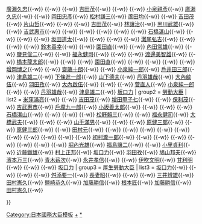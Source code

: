{{Navbox
| name  = 厚生勞動大臣 
| state = {{{state<includeonly>|collapsed</includeonly>}}}
| title = [[File:Flag of Japan.svg|25px]] [[厚生勞動大臣|日本歷任厚生勞動大臣]]（[[厚生省|厚生大臣]]、[[勞動省 (日本)|勞動大臣]]）
| group1 = [[厚生省|厚生大臣]]
| list1  = [[木戶幸一]]{{-w}} [[廣瀨久忠]]{{-w}} {{tsl|ja|小原直||小原直}}{{-w}} {{tsl|ja|秋田清||秋田清}}{{-w}} [[吉田茂 (內務省出身)|吉田茂]]{{-w}} {{tsl|ja|安井英二||安井英二}}{{-w}} {{tsl|ja|金光庸夫||金光庸夫}}{{-w}} [[小泉親彥]]{{-w}} [[廣瀨久忠]]{{-w}} {{tsl|ja|相川勝六||相川勝六}}{{-w}} [[岡田忠彥]]{{-w}} [[松村謙三]]{{-w}} [[蘆田均]]{{-w}} {{tsl|ja|河合良成||河合良成}}{{-w}} [[吉田茂]]{{-w}} [[片山哲]]{{-w}} {{tsl|ja|一松定吉||一松定吉}}{{-w}} {{tsl|ja|竹田儀一||竹田儀一}}{{-w}} [[吉田茂]]{{-w}} [[林讓治 (政治家)|林讓治]]{{-w}} [[黑川武雄]]{{-w}} {{tsl|ja|橋本龍伍||橋本龍伍}}{{-w}} [[吉武惠市]]{{-w}} {{tsl|ja|山縣勝見||山縣勝見}}{{-w}} {{tsl|ja|草葉隆圓||草葉隆圓}}{{-w}} {{tsl|ja|鶴見祐輔||鶴見祐輔}}{{-w}} {{tsl|ja|川崎秀二||川崎秀二}}{{-w}} {{tsl|ja|小林英三||小林英三}}{{-w}} [[石橋湛山]]{{-w}} {{tsl|ja|神田博||神田博}}{{-w}} {{tsl|ja|堀木鎌三||堀木鎌三}}{{-w}} {{tsl|ja|橋本龍伍||橋本龍伍}}{{-w}} [[坂田道太]]{{-w}} {{tsl|ja|渡邊良夫||渡邊良夫}}{{-w}} {{tsl|ja|中山マサ||中山マサ}}{{-w}} {{tsl|ja|古井喜實||古井喜實}}{{-w}} [[灘尾弘吉]]{{-w}} {{tsl|ja|西村英一||西村英一}}{{-w}} {{tsl|ja|小林武治||小林武治}}{{-w}} {{tsl|ja|神田博||神田博}}{{-w}} [[铃木善幸|鈴木善幸]]{{-w}} {{tsl|ja|坊秀男||坊秀男}}{{-w}} [[園田直]]{{-w}} {{tsl|ja|齋藤昇||齋藤昇}}{{-w}} [[內田常雄]]{{-w}} {{tsl|ja|齋藤昇||齋藤昇}}{{-w}} [[鹽見俊二]]{{-w}} {{tsl|ja|齋藤邦吉||齋藤邦吉}}{{-w}} [[福永健司]]{{-w}} {{tsl|ja|田中正巳||田中正巳}}{{-w}} {{tsl|ja|早川崇||早川崇}}{{-w}} [[渡邊美智雄]]{{-w}} {{tsl|ja|小澤辰男||小澤辰男}}{{-w}} [[橋本龍太郎]]{{-w}} {{tsl|ja|野呂恭一||野呂恭一}}{{-w}} {{tsl|ja|齋藤邦吉||齋藤邦吉}}{{-w}} [[園田直]]{{-w}} {{tsl|ja|村山達雄||村山達雄}}{{-w}} {{tsl|ja|森下元晴||森下元晴}}{{-w}} {{tsl|ja|林義郎||林義郎}}{{-w}} {{tsl|ja|渡部恒三||渡部恒三}}{{-w}} [[增岡博之]]{{-w}} {{tsl|ja|今井勇||今井勇}}{{-w}} [[齋藤十朗]]{{-w}} {{tsl|ja|藤本孝雄||藤本孝雄}}{{-w}} [[小泉纯一郎|小泉純一郎]]{{-w}} [[戶井田三郎]]{{-w}} [[津島雄二]]{{-w}} [[下條進一郎]]{{-w}} [[山下德夫]]{{-w}} [[丹羽雄哉]]{{-w}} [[大內啟伍]]{{-w}} [[羽田孜]]{{-w}} [[大內啟伍]]{{-w}} {{tsl|ja|井出正一||井出正一}}{{-w}} {{tsl|ja|森井忠良||森井忠良}}{{-w}} [[菅直人]]{{-w}} [[小泉纯一郎|小泉純一郎]]{{-w}} {{tsl|ja|宮下創平||宮下創平}}{{-w}} [[丹羽雄哉]]{{-w}} [[津島雄二]]{{-w}} [[坂口力]]
| group2 = [[勞動省 (日本)|勞動大臣]]
| list2  = [[米窪滿亮]]{{-w}} {{tsl|ja|加藤勘十||加藤勘十}}{{-w}} [[吉田茂]]{{-w}} [[增田甲子七]]{{-w}} {{tsl|ja|鈴木正文||鈴木正文}}{{-w}} [[保利茂]]{{-w}} [[吉武惠市]]{{-w}} [[戶塚九一郎]]{{-w}} [[小坂善太郎]]{{-w}} {{tsl|ja|千葉三郎||千葉三郎}}{{-w}} {{tsl|ja|西田隆男||西田隆男}}{{-w}} {{tsl|ja|倉石忠雄||倉石忠雄}}{{-w}} [[石橋湛山]]{{-w}} {{tsl|ja|松浦周太郎||松浦周太郎}}{{-w}} {{tsl|ja|石田博英||石田博英}}{{-w}} {{tsl|ja|倉石忠雄||倉石忠雄}}{{-w}} [[松野賴三]]{{-w}} {{tsl|ja|石田博英||石田博英}}{{-w}} [[福永健司]]{{-w}} [[大橋武夫 (政治家)|大橋武夫]]{{-w}} {{tsl|ja|石田博英||石田博英}}{{-w}} {{tsl|ja|小平久雄||小平久雄}}{{-w}} [[山手滿男]]{{-w}} {{tsl|ja|早川崇||早川崇}}{{-w}} {{tsl|ja|小川平二||小川平二}}{{-w}} [[原健三郎]]{{-w}} {{tsl|ja|野原正勝||野原正勝}}{{-w}} [[原健三郎]]{{-w}} {{tsl|ja|塚原俊郎||塚原俊郎}}{{-w}} [[田村元]]{{-w}} {{tsl|ja|加藤常太郎||加藤常太郎}}{{-w}} {{tsl|ja|長谷川峻||長谷川峻}}{{-w}} {{tsl|ja|大久保武雄||大久保武雄}}{{-w}} {{tsl|ja|長谷川峻||長谷川峻}}{{-w}} {{tsl|ja|浦野幸男||浦野幸男}}{{-w}} {{tsl|ja|石田博英||石田博英}}{{-w}} {{tsl|ja|藤井勝志||藤井勝志}}{{-w}} {{tsl|ja|栗原祐幸||栗原祐幸}}{{-w}} {{tsl|ja|藤波孝生||藤波孝生}}{{-w}} {{tsl|ja|藤尾正行||藤尾正行}}{{-w}} [[初村瀧一郎]]{{-w}} {{tsl|ja|大野明||大野明}}{{-w}} {{tsl|ja|坂本三十次||坂本三十次}}{{-w}} {{tsl|ja|山口敏夫||山口敏夫}}{{-w}} {{tsl|ja|林迶||林迶}}{{-w}} {{tsl|ja|平井卓志||平井卓志}}{{-w}} {{tsl|ja|中村太郎||中村太郎}}{{-w}} {{tsl|ja|丹羽兵助||丹羽兵助}}{{-w}} [[堀內光雄]]{{-w}} [[福島讓二]]{{-w}} {{tsl|ja|塚原俊平||塚原俊平}}{{-w}} [[小里貞利]]{{-w}} [[近藤鐵雄]]{{-w}} [[村上正邦]]{{-w}} [[坂口力]]{{-w}} [[羽田孜]]{{-w}} [[鸠山邦夫|鳩山邦夫]]{{-w}} [[濱本万三]]{{-w}} [[青木薪次]]{{-w}} [[永井孝信]]{{-w}} {{tsl|ja|岡野裕||岡野裕}}{{-w}} [[伊吹文明]]{{-w}} [[甘利明]]{{-w}} {{tsl|ja|牧野隆守||牧野隆守}}{{-w}} {{tsl|ja|吉川芳男||吉川芳男}}{{-w}} [[坂口力]]
| group3 =  [[厚生勞動大臣]]
| list3  = [[坂口力]]{{-w}} {{tsl|ja|尾辻秀久||尾辻秀久}}{{-w}} {{tsl|ja|川崎二郎||川崎二郎}}{{-w}} {{tsl|ja|柳澤伯夫||柳澤伯夫}}{{-w}} [[舛添要一]]{{-w}} [[長妻昭]]{{-w}} {{tsl|ja|細川律夫||細川律夫}}{{-w}} {{tsl|ja|小宮山洋子||小宮山洋子}}{{-w}} [[三井辨雄]]{{-w}} [[田村憲久]]{{-w}} [[鹽崎恭久]]{{-w}} [[加藤勝信]]{{-w}} [[根本匠]]{{-w}} [[加藤勝信]]{{-w}} [[田村憲久]]{{-w}} {{link-ja|後藤茂之}}

}}<noinclude>
[[Category:日本國務大臣模板]]
[[Category:日本厚生勞動大臣|+]]
[[Category:厚生勞動省|*]]
</noinclude>